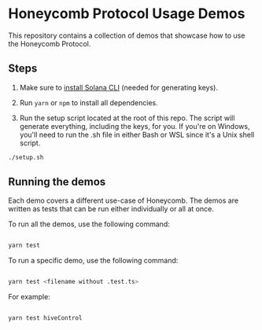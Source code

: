 # Honeycomb Protocol Usage Demos

This repository contains a collection of demos that showcase how to use the Honeycomb Protocol. 

## Steps

1. Make sure to [install Solana CLI](https://docs.solanalabs.com/cli/install) (needed for generating keys).

2. Run `yarn` or `npm` to install all dependencies.

3. Run the setup script located at the root of this repo. The script will generate everything, including the keys, for you. If you're on Windows, you'll need to run the .sh file in either Bash or WSL since it's a Unix shell script.

```bash
./setup.sh
```

## Running the demos

Each demo covers a different use-case of Honeycomb. The demos are written as tests that can be run either individually or all at once.

To run all the demos, use the following command:

```bash

yarn test

```

To run a specific demo, use the following command:

```bash

yarn test <filename without .test.ts>

```

For example:

```bash

yarn test hiveControl

```